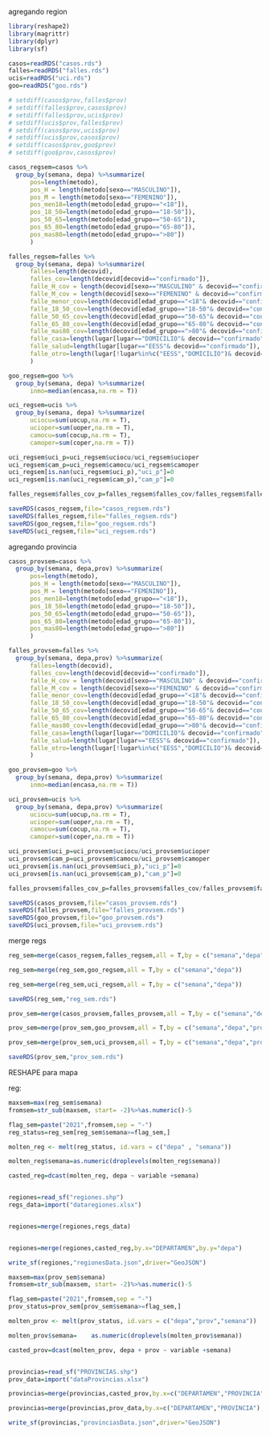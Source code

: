
agregando region

```r
library(reshape2)
library(magrittr)
library(dplyr)
library(sf)

casos=readRDS("casos.rds")
falles=readRDS("falles.rds")
ucis=readRDS("uci.rds")
goo=readRDS("goo.rds")

```

```r
# setdiff(casos$prov,falles$prov)
# setdiff(falles$prov,casos$prov)
# setdiff(falles$prov,ucis$prov)
# setdiff(ucis$prov,falles$prov)
# setdiff(casos$prov,ucis$prov)
# setdiff(ucis$prov,casos$prov)
# setdiff(casos$prov,goo$prov)
# setdiff(goo$prov,casos$prov)

```

```r

casos_regsem=casos %>%
  group_by(semana, depa) %>%summarize(
      pos=length(metodo),
      pos_H = length(metodo[sexo=="MASCULINO"]),
      pos_M = length(metodo[sexo=="FEMENINO"]),
      pos_men18=length(metodo[edad_grupo=="<18"]),
      pos_18_50=length(metodo[edad_grupo=="18-50"]),
      pos_50_65=length(metodo[edad_grupo=="50-65"]),
      pos_65_80=length(metodo[edad_grupo=="65-80"]),
      pos_mas80=length(metodo[edad_grupo==">80"])
      )

falles_regsem=falles %>%
  group_by(semana, depa) %>%summarize(
      falles=length(decovid),
      falles_cov=length(decovid[decovid=="confirmado"]),
      falle_H_cov = length(decovid[sexo=="MASCULINO" & decovid=="confirmado"]),
      falle_M_cov = length(decovid[sexo=="FEMENINO" & decovid=="confirmado"]),
      falle_menor_cov=length(decovid[edad_grupo=="<18"& decovid=="confirmado"]),
      falle_18_50_cov=length(decovid[edad_grupo=="18-50"& decovid=="confirmado"]),
      falle_50_65_cov=length(decovid[edad_grupo=="50-65"& decovid=="confirmado"]),
      falle_65_80_cov=length(decovid[edad_grupo=="65-80"& decovid=="confirmado"]),
      falle_mas80_cov=length(decovid[edad_grupo==">80"& decovid=="confirmado"]),
      falle_casa=length(lugar[lugar=="DOMICILIO"& decovid=="confirmado"]),
      falle_salud=length(lugar[lugar=="EESS"& decovid=="confirmado"]),
      falle_otro=length(lugar[!lugar%in%c("EESS","DOMICILIO")& decovid=="confirmado"])
      )

goo_regsem=goo %>%
  group_by(semana, depa) %>%summarize(
      inmo=median(encasa,na.rm = T))

uci_regsem=ucis %>%
  group_by(semana, depa) %>%summarize(
      uciocu=sum(uocup,na.rm = T),
      ucioper=sum(uoper,na.rm = T),
      camocu=sum(cocup,na.rm = T),
      camoper=sum(coper,na.rm = T))

uci_regsem$uci_p=uci_regsem$uciocu/uci_regsem$ucioper
uci_regsem$cam_p=uci_regsem$camocu/uci_regsem$camoper
uci_regsem[is.nan(uci_regsem$uci_p),"uci_p"]=0
uci_regsem[is.nan(uci_regsem$cam_p),"cam_p"]=0

falles_regsem$falles_cov_p=falles_regsem$falles_cov/falles_regsem$falles
```

```r
saveRDS(casos_regsem,file="casos_regsem.rds")
saveRDS(falles_regsem,file="falles_regsem.rds")
saveRDS(goo_regsem,file="goo_regsem.rds")
saveRDS(uci_regsem,file="uci_regsem.rds")
```





agregando provincia

```r

casos_provsem=casos %>%
  group_by(semana, depa,prov) %>%summarize(
      pos=length(metodo),
      pos_H = length(metodo[sexo=="MASCULINO"]),
      pos_M = length(metodo[sexo=="FEMENINO"]),
      pos_men18=length(metodo[edad_grupo=="<18"]),
      pos_18_50=length(metodo[edad_grupo=="18-50"]),
      pos_50_65=length(metodo[edad_grupo=="50-65"]),
      pos_65_80=length(metodo[edad_grupo=="65-80"]),
      pos_mas80=length(metodo[edad_grupo==">80"])
      )

falles_provsem=falles %>%
  group_by(semana, depa,prov) %>%summarize(
      falles=length(decovid),
      falles_cov=length(decovid[decovid=="confirmado"]),
      falle_H_cov = length(decovid[sexo=="MASCULINO" & decovid=="confirmado"]),
      falle_M_cov = length(decovid[sexo=="FEMENINO" & decovid=="confirmado"]),
      falle_menor_cov=length(decovid[edad_grupo=="<18"& decovid=="confirmado"]),
      falle_18_50_cov=length(decovid[edad_grupo=="18-50"& decovid=="confirmado"]),
      falle_50_65_cov=length(decovid[edad_grupo=="50-65"& decovid=="confirmado"]),
      falle_65_80_cov=length(decovid[edad_grupo=="65-80"& decovid=="confirmado"]),
      falle_mas80_cov=length(decovid[edad_grupo==">80"& decovid=="confirmado"]),
      falle_casa=length(lugar[lugar=="DOMICILIO"& decovid=="confirmado"]),
      falle_salud=length(lugar[lugar=="EESS"& decovid=="confirmado"]),
      falle_otro=length(lugar[!lugar%in%c("EESS","DOMICILIO")& decovid=="confirmado"])
      )

goo_provsem=goo %>%
  group_by(semana, depa,prov) %>%summarize(
      inmo=median(encasa,na.rm = T))

uci_provsem=ucis %>%
  group_by(semana, depa,prov) %>%summarize(
      uciocu=sum(uocup,na.rm = T),
      ucioper=sum(uoper,na.rm = T),
      camocu=sum(cocup,na.rm = T),
      camoper=sum(coper,na.rm = T))

uci_provsem$uci_p=uci_provsem$uciocu/uci_provsem$ucioper
uci_provsem$cam_p=uci_provsem$camocu/uci_provsem$camoper
uci_provsem[is.nan(uci_provsem$uci_p),"uci_p"]=0
uci_provsem[is.nan(uci_provsem$cam_p),"cam_p"]=0

falles_provsem$falles_cov_p=falles_provsem$falles_cov/falles_provsem$falles
```


```r
saveRDS(casos_provsem,file="casos_provsem.rds")
saveRDS(falles_provsem,file="falles_provsem.rds")
saveRDS(goo_provsem,file="goo_provsem.rds")
saveRDS(uci_provsem,file="uci_provsem.rds")
```

merge regs

```r
reg_sem=merge(casos_regsem,falles_regsem,all = T,by = c("semana","depa"))

reg_sem=merge(reg_sem,goo_regsem,all = T,by = c("semana","depa"))

reg_sem=merge(reg_sem,uci_regsem,all = T,by = c("semana","depa"))

saveRDS(reg_sem,"reg_sem.rds")

```

```r
prov_sem=merge(casos_provsem,falles_provsem,all = T,by = c("semana","depa","prov"))

prov_sem=merge(prov_sem,goo_provsem,all = T,by = c("semana","depa","prov"))

prov_sem=merge(prov_sem,uci_provsem,all = T,by = c("semana","depa","prov"))

saveRDS(prov_sem,"prov_sem.rds")

```


RESHAPE para mapa

reg:


```r

maxsem=max(reg_sem$semana)
fromsem=str_sub(maxsem, start= -2)%>%as.numeric()-5

flag_sem=paste("2021",fromsem,sep = "-")
reg_status=reg_sem[reg_sem$semana>=flag_sem,]

molten_reg <- melt(reg_status, id.vars = c("depa" , "semana"))

molten_reg$semana=as.numeric(droplevels(molten_reg$semana))

casted_reg=dcast(molten_reg, depa ~ variable +semana)


regiones=read_sf("regiones.shp")
regs_data=import("dataregiones.xlsx")


regiones=merge(regiones,regs_data)


regiones=merge(regiones,casted_reg,by.x="DEPARTAMEN",by.y="depa")

write_sf(regiones,"regionesData.json",driver="GeoJSON")

```

```r

maxsem=max(prov_sem$semana)
fromsem=str_sub(maxsem, start= -2)%>%as.numeric()-5

flag_sem=paste("2021",fromsem,sep = "-")
prov_status=prov_sem[prov_sem$semana>=flag_sem,]

molten_prov <- melt(prov_status, id.vars = c("depa","prov","semana"))

molten_prov$semana=    as.numeric(droplevels(molten_prov$semana))

casted_prov=dcast(molten_prov, depa + prov ~ variable +semana)


provincias=read_sf("PROVINCIAS.shp")
prov_data=import("dataProvincias.xlsx")

provincias=merge(provincias,casted_prov,by.x=c("DEPARTAMEN","PROVINCIA"),by.y=c("depa","prov"))

provincias=merge(provincias,prov_data,by.x=c("DEPARTAMEN","PROVINCIA"),by.y=c("depa","prov2"))

write_sf(provincias,"provinciasData.json",driver="GeoJSON")

```



